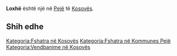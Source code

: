 {{Fshat në 
 | Emri                = Loxhë
 | EmriAlt                = 
 | NAME_SHORT_FORM=      
 | NAME_GENERIC=      
 | NAME_SORT_NAME_RO=      LOXHE
 | FULL_NAME_RO = Loxhë
 | FULL_NAME_ND_RO=Loxhe
 | SORT_NAME_RG=LOXHE
 | FULL_NAME_RG=Loxhë
 | FULL_NAME_ND_RG=Loxhe
 | SRP_NAME_SHORT_FORM=      
 | SRP_NAME_GENERIC=      
 | SRP_NAME_SORT_NAME_RO=      
 | SRP_FULL_NAME_RO = 
 | SRP_FULL_NAME_ND_RO=
 | SRP_SORT_NAME_RG=
 | SRP_FULL_NAME_RG=
 | SRP_FULL_NAME_ND_RG=
 | Emri (Rasa dhanore) = 
 | Figura              = 
 | Shteti              = Kosovo
 | Komuna              = Pejë
 | Kodi postar         = 
 | Sipërfaqja          = 

 | Popullsia           = 

 | Regj. i popullsisë  = 
 | Dend. e popullsisë  = 
 | Faqja zyrtare       = 
 <!--- Koordinatat ----> 
 | Gjerësia            = 42.629722
 | Gjatësia            = 20.325
 | Lartësia            = 
}}
'''Loxhë''' është një [[]] në [[Pejë]] të [[Kosovës]].

<!-- == Gjeografia == -->
<!-- == Historia == -->
<!-- == Demografia == -->
== Shih edhe ==
{{Komuna Pejë}}
{{Kosovo-Administrata-Cung}}

[[Kategoria:Fshatra në Kosovës]]
[[Kategoria:Fshatra në Kommunes Pejë]]
[[Kategoria:Vendbanime në Kosovës]]